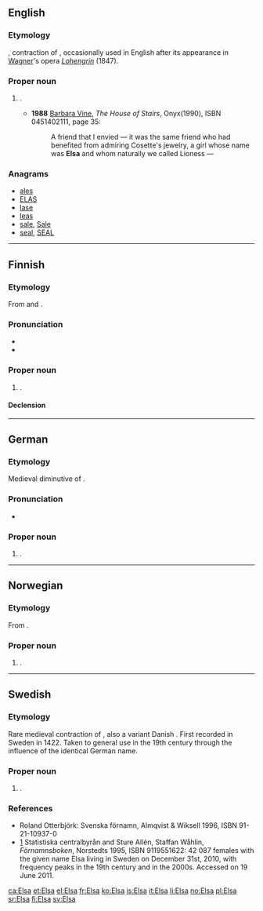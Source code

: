 {{also|elsa}}
==English==

===Etymology===
{{etyl|de}} {{term|Elsa|lang=de}}, contraction of {{term|Elisabeth|lang=de}}, occasionally used in English after its appearance in [[Wagner]]'s opera ''[[Lohengrin]]'' (1847).

===Proper noun===
{{en-proper noun}}

# {{given name|female|from=Hebrew}}.
#* '''1988''' [[w:Ruth Rendell|Barbara Vine]], ''The House of Stairs'', Onyx(1990), ISBN 0451402111, page 35:
#*: A friend that I envied — it was the same friend who had benefited from admiring Cosette's jewelry, a girl whose name was '''Elsa''' and whom naturally we called Lioness —  

===Anagrams===
* [[ales#English|ales]]
* [[ELAS#English|ELAS]]
* [[lase#English|lase]]
* [[leas#English|leas]]
* [[sale#English|sale]], [[Sale#English|Sale]]
* [[seal#English|seal]], [[SEAL#English|SEAL]]

----

==Finnish==

===Etymology===
From {{etyl|sv|fi}} and {{etyl|de|fi}} {{term|Elsa|lang=de}}.

===Pronunciation===
* {{IPA|lang=fi|[ˈelsɑ]}}
* {{hyphenation|El|sa}}

===Proper noun===
{{fi-proper noun}}

# {{given name|female|lang=fi}}.

====Declension====
{{fi-decl-kala|Els}}

----

==German==

===Etymology===
Medieval diminutive of {{term|Elisabeth|lang=de}}.

===Pronunciation===
* {{IPA|/ˈʔɛlza/|lang=de}}

===Proper noun===
{{head|de|proper noun}}

# {{given name|female|lang=de}}. 

----

==Norwegian==

===Etymology===
From {{term|Elisabet|lang=no}}.

===Proper noun===
{{head|no|proper noun}}

# {{given name|female|lang=no}}. 

----

==Swedish==

===Etymology===
Rare medieval contraction of {{term|Elisabet|lang=sv}}, also a variant Danish {{term|Else|lang=da}}. First recorded in Sweden in 1422. Taken to general use in the 19th century through the influence of the identical German name.

===Proper noun===
{{head|sv|proper noun}}

# {{given name|female|lang=sv}}.

===References===
* Roland Otterbjörk: Svenska förnamn, Almqvist & Wiksell 1996, ISBN 91-21-10937-0
* [http://www.scb.se/Pages/NameSearch____259432.aspx] Statistiska centralbyrån and Sture Allén, Staffan Wåhlin, ''Förnamnsboken'', Norstedts 1995, ISBN 9119551622: 42 087 females with the given name Elsa living in Sweden on December 31st, 2010, with frequency peaks in the 19th century and in the 2000s. Accessed on 19 June 2011.

[[ca:Elsa]]
[[et:Elsa]]
[[el:Elsa]]
[[fr:Elsa]]
[[ko:Elsa]]
[[is:Elsa]]
[[it:Elsa]]
[[li:Elsa]]
[[no:Elsa]]
[[pl:Elsa]]
[[sr:Elsa]]
[[fi:Elsa]]
[[sv:Elsa]]